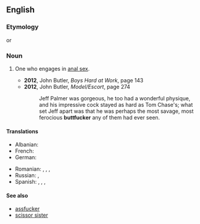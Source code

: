 ==English==

===Etymology===
{{compound|en|butt|fucker}} or {{suf|en|buttfuck|er}}

===Noun===
{{en-noun}}

# {{lb|en|North America|vulgar|pejorative}} One who engages in [[anal sex]].
#* '''2012''', John Butler, ''Boys Hard at Work'', page 143
#* '''2012''', John Butler, ''Model/Escort'', page 274
#*: Jeff Palmer was gorgeous, he too had a wonderful physique, and his impressive cock stayed as hard as Tom Chase's; what set Jeff apart was that he was perhaps the most savage, most ferocious '''buttfucker''' any of them had ever seen.

====Translations====
{{trans-top|buttfucker}}
* Albanian: {{t|sq|bythëqirë|m}}
* French: {{t+|fr|enculeur}}
* German: {{t+|de|Arschficker|m}}
{{trans-mid}}
* Romanian: {{t|ro|poponar}}, {{t|ro|curist}}, {{t+|ro|găozar}}, {{t+|ro|fundaș}}
* Russian: {{t|ru|жопоёб|m}}, {{t+|ru|жо́пник|m}}
* Spanish: {{t|es|enculador|m}}, {{t|es|culeador|m}}, {{t|es|cogeculos|m|f}}, {{t|es|follaculos|m|f}}
{{trans-bottom}}

====See also====
* [[assfucker]]
* [[scissor sister]]